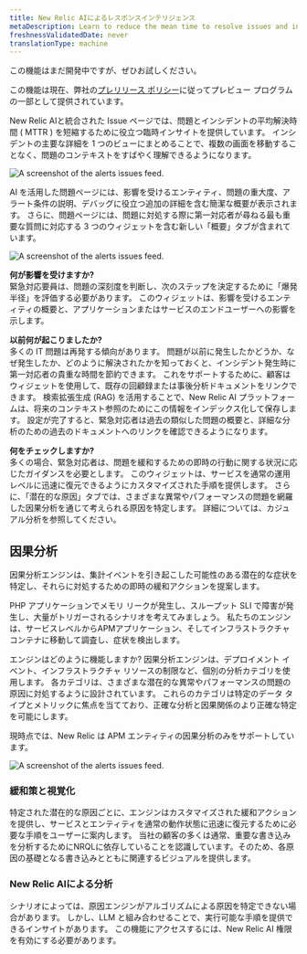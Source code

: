 ```yaml
---
title: New Relic AIによるレスポンスインテリジェンス
metaDescription: Learn to reduce the mean time to resolve issues and incidents by using New Relic AI with response intelligence.
freshnessValidatedDate: never
translationType: machine
---
```


<Callout title="プレビュー">
  この機能はまだ開発中ですが、ぜひお試しください。

  この機能は現在、弊社の[プレリリース ポリシー](/docs/licenses/license-information/referenced-policies/new-relic-pre-release-policy)に従ってプレビュー プログラムの一部として提供されています。
</Callout>

New Relic AIと統合された Issue ページでは、問題とインシデントの平均解決時間 ( MTTR ) を短縮するために役立つ臨時インサイトを提供しています。 インシデントの主要な詳細を 1 つのビューにまとめることで、複数の画面を移動することなく、問題のコンテキストをすばやく理解できるようになります。

<img
  title="The alerts issues feed."
  alt="A screenshot of the alerts issues
  feed."
  src="/images/accounts_screenshot-full_issue-feed.webp"
/>

AI を活用した問題ページには、影響を受けるエンティティ、問題の重大度、アラート条件の説明、デバッグに役立つ追加の詳細を含む簡潔な概要が表示されます。 さらに、問題ページには、問題に対処する際に第一対応者が尋ねる最も重要な質問に対応する 3 つのウィジェットを含む新しい「概要」タブが含まれています。

<img
  title="The alerts issues feed."
  alt="A screenshot of the alerts issues
  feed."
  src="/images/nr-ai-summary.webp"
/>

**何が影響を受けますか?**<br /> 緊急対応要員は、問題の深刻度を判断し、次のステップを決定するために「爆発半径」を評価する必要があります。 このウィジェットは、影響を受けるエンティティの概要と、アプリケーションまたはサービスのエンドユーザーへの影響を示します。

**以前何が起こりましたか?**<br /> 多くの IT 問題は再発する傾向があります。 問題が以前に発生したかどうか、なぜ発生したか、どのように解決されたかを知っておくと、インシデント発生時に第一対応者の貴重な時間を節約できます。 これをサポートするために、顧客はウィジェットを使用して、既存の回顧録または事後分析ドキュメントをリンクできます。 検索拡張生成 (RAG) を活用することで、New Relic AI プラットフォームは、将来のコンテキスト参照のためにこの情報をインデックス化して保存します。 設定が完了すると、緊急対応者は過去の類似した問題の概要と、詳細な分析のための過去のドキュメントへのリンクを確認できるようになります。

**何をチェックしますか?**<br /> 多くの場合、緊急対応者は、問題を緩和するための即時の行動に関する状況に応じたガイダンスを必要とします。 このウィジェットは、サービスを通常の運用レベルに迅速に復元できるようにカスタマイズされた手順を提供します。 さらに、「潜在的な原因」タブでは、さまざまな異常やパフォーマンスの問題を網羅した因果分析を通じて考えられる原因を特定します。 詳細については、カジュアル分析を参照してください。

## 因果分析

因果分析エンジンは、集計イベントを引き起こした可能性のある潜在的な症状を特定し、それらに対処するための即時の緩和アクションを提案します。

PHP アプリケーションでメモリ リークが発生し、スループット SLI で障害が発生し、大量がトリガーされるシナリオを考えてみましょう。 私たちのエンジンは、サービスレベルからAPMアプリケーション、そしてインフラストラクチャ コンテナに移動して調査し、症状を検出します。

エンジンはどのように機能しますか? 因果分析エンジンは、デプロイメント イベント、インフラストラクチャ リソースの制限など、個別の分析カテゴリを使用します。 各カテゴリは、さまざまな潜在的な異常やパフォーマンスの問題の原因に対処するように設計されています。 これらのカテゴリは特定のデータ タイプとメトリックに焦点を当てており、正確な分析と因果関係のより正確な特定を可能にします。

現時点では、New Relic は APM エンティティの因果分析のみをサポートしています。

<img
  title="The alerts issues feed."
  alt="A screenshot of the alerts issues
  feed."
  src="/images/potential_issues.webp"
/>

### 緩和策と視覚化

特定された潜在的な原因ごとに、エンジンはカスタマイズされた緩和アクションを提供し、サービスとエンティティを通常の動作状態に迅速に復元するために必要な手順をユーザーに案内します。 当社の顧客の多くは通常、重要な書き込みを分析するためにNRQLに依存していることを認識しています。そのため、各原因の基礎となる書き込みとともに関連するビジュアルを提供します。

### New Relic AIによる分析

シナリオによっては、原因エンジンがアルゴリズムによる原因を特定できない場合があります。 しかし、LLM と組み合わせることで、実行可能な手順を提供できるインサイトがあります。 この機能にアクセスするには、New Relic AI 権限を有効にする必要があります。